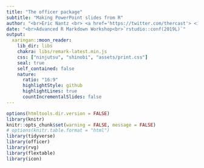 ```yaml
---
title: "The officer package"
subtitle: "Making PowerPoint slides from R"
author: "<br>Eric Nantz <br> <a href='https://twitter.com/thercast'> <i class='fab  fa-twitter '></i>@thercast</a> <br> <a href='https://github.com/rpodcast'> <i class='fab  fa-github '></i> rpodcast</a> <br> <i class='fas  fa-microphone '></i>  <a href='https://r-podcast.org'>r-podcast.org</a><br>"
date: "<br>Advanced R Markdown Workshop<br>`rstudio::conf(2019L)`"
output:
  xaringan::moon_reader:
    lib_dir: libs
    chakra: libs/remark-latest.min.js
    css: ["ninjutsu", "shinobi", "assets/print.css"]
    seal: true
    self_contained: false
    nature:
      ratio: "16:9"
      highlightStyle: github
      highlightLines: true
      countIncrementalSlides: false
--- 
```


```r
options(htmltools.dir.version = FALSE)
library(knitr)
knitr::opts_chunk$set(warning = FALSE, message = FALSE)
# options(knitr.table.format = "html")
library(tidyverse)
library(officer)
library(rvg)
library(flextable)
library(icon)
```

